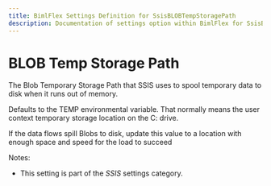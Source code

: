 ---
title: BimlFlex Settings Definition for SsisBLOBTempStoragePath
description: Documentation of settings option within BimlFlex for SsisBLOBTempStoragePath
---
<head>
  <meta name="varigenceProduct" content="BimlFlex"></meta>
  <meta name="varigenceArticleType" content="Reference"></meta>
</head>


# BLOB Temp Storage Path

The Blob Temporary Storage Path that SSIS uses to spool temporary data to disk when it runs out of memory.

Defaults to the TEMP environmental variable. That normally means the user context temporary storage location on the C: drive.

If the data flows spill Blobs to disk, update this value to a location with enough space and speed for the load to succeed

Notes:

* This setting is part of the *SSIS* settings category.

